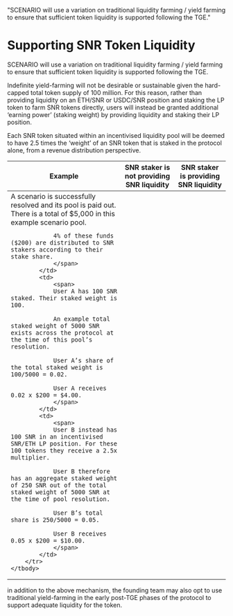 
  "SCENARIO will use a variation on traditional liquidity farming / yield farming to ensure that sufficient token liquidity is supported following the TGE."

# Supporting SNR Token Liquidity

SCENARIO will use a variation on traditional liquidity farming / yield farming to ensure that sufficient token liquidity is supported following the TGE. 

Indefinite yield-farming will not be desirable or sustainable given the hard-capped total token supply of 100 million. For this reason, rather than providing liquidity on an ETH/SNR or USDC/SNR position and staking the LP token to farm SNR tokens directly, users will instead be granted additional ‘earning power’ (staking weight) by providing liquidity and staking their LP position. 

Each SNR token situated within an incentivised liquidity pool will be deemed to have 2.5 times the ‘weight’ of an SNR token that is staked in the protocol alone, from a revenue distribution perspective.

<table class="table-auto">
    <thead>
        <tr>
            <th>
                <span>Example</span>
            </th>
            <th>
                <span>
                    SNR staker <b class="text-emerald-500">is not</b> providing SNR liquidity
                </span>
            </th>
            <th>
                <span>
                    SNR staker <b class="text-emerald-500">is</b> providing SNR liquidity
                </span>
            </th>
        </tr>
    </thead>
    <tbody>
        <tr>
            <td>
                <span>
                A scenario is successfully resolved and its pool is paid out. There is a total of $5,000 in this example scenario pool.

                4% of these funds ($200) are distributed to SNR stakers according to their stake share.
                </span>
            </td>
            <td>
                <span>
                User A has 100 SNR staked. Their staked weight is 100.

                An example total staked weight of 5000 SNR exists across the protocol at the time of this pool’s resolution.

                User A’s share of the total staked weight is 100/5000 = 0.02.

                User A receives 0.02 x $200 = $4.00.
                </span>
            </td>
            <td>
                <span>
                User B instead has 100 SNR in an incentivised SNR/ETH LP position. For these 100 tokens they receive a 2.5x multiplier.

                User B therefore has an aggregate staked weight of 250 SNR out of the total staked weight of 5000 SNR at the time of pool resolution.

                User B’s total share is 250/5000 = 0.05.

                User B receives 0.05 x $200 = $10.00.
                </span>
            </td>
        </tr>
    </tbody>
</table>

<Note>in addition to the above mechanism, the founding team may also opt to use traditional yield-farming in the early post-TGE phases of the protocol to support adequate liquidity for the token.</Note>